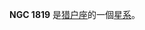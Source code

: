 {{NGCInfoBox|NGCID=NGC 1819|發現者=路易斯·斯威夫特|發現日期=1886年2月27日|其他編號=UGC 3265,MCG 1-14-2,MK 1194|曆元=J2000.0|赤經=5時11分46秒
|赤緯=5°12'3"|星座=猎户座|星體=星系|星等=12.5|表面亮度=12.6|藍等=13.5}}

'''NGC 1819''' 是[[猎户座|猎户座]]的一個[[星系|星系]]。

{{NGCReference|1819}}
{{Catalogs|NGC=1819}}